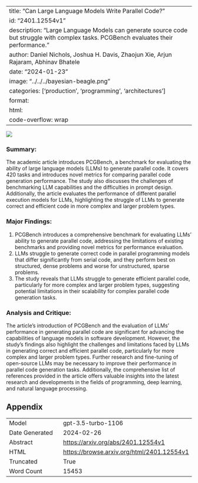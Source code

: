 
---
title: "Can Large Language Models Write Parallel Code?"
id: "2401.12554v1"
description: "Large Language Models can generate source code but struggle with complex tasks. PCGBench evaluates their performance."
author: Daniel Nichols, Joshua H. Davis, Zhaojun Xie, Arjun Rajaram, Abhinav Bhatele
date: "2024-01-23"
image: "../../../bayesian-beagle.png"
categories: ['production', 'programming', 'architectures']
format:
  html:
    code-overflow: wrap
---

![](../../../bayesian-beagle.png)

### Summary:
The academic article introduces PCGBench, a benchmark for evaluating the ability of large language models (LLMs) to generate parallel code. It covers 420 tasks and introduces novel metrics for comparing parallel code generation performance. The study also discusses the challenges of benchmarking LLM capabilities and the difficulties in prompt design. Additionally, the article evaluates the performance of different parallel execution models for LLMs, highlighting the struggle of LLMs to generate correct and efficient code in more complex and larger problem types.

### Major Findings:
1. PCGBench introduces a comprehensive benchmark for evaluating LLMs' ability to generate parallel code, addressing the limitations of existing benchmarks and providing novel metrics for performance evaluation.
2. LLMs struggle to generate correct code in parallel programming models that differ significantly from serial code, and they perform best on structured, dense problems and worse for unstructured, sparse problems.
3. The study reveals that LLMs struggle to generate efficient parallel code, particularly for more complex and larger problem types, suggesting potential limitations in their scalability for complex parallel code generation tasks.

### Analysis and Critique:
The article's introduction of PCGBench and the evaluation of LLMs' performance in generating parallel code are significant for advancing the capabilities of language models in software development. However, the study's findings also highlight the challenges and limitations faced by LLMs in generating correct and efficient parallel code, particularly for more complex and larger problem types. Further research and fine-tuning of open-source LLMs may be necessary to improve their performance in parallel code generation tasks. Additionally, the comprehensive list of references provided in the article offers valuable insights into the latest research and developments in the fields of programming, deep learning, and natural language processing.

## Appendix

|          |          |
|----------|----------|
| Model     | gpt-3.5-turbo-1106       |
| Date Generated     | 2024-02-26       |
| Abstract | [https://arxiv.org/abs/2401.12554v1](https://arxiv.org/abs/2401.12554v1)        |
| HTML     | [https://browse.arxiv.org/html/2401.12554v1](https://browse.arxiv.org/html/2401.12554v1)       |
| Truncated       | True       |
| Word Count       | 15453       |